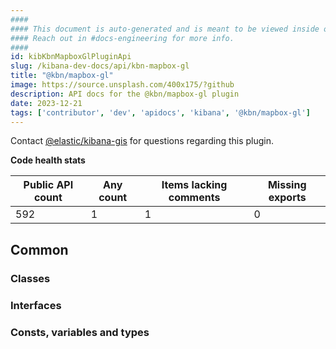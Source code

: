 ```yaml
---
####
#### This document is auto-generated and is meant to be viewed inside our experimental, new docs system.
#### Reach out in #docs-engineering for more info.
####
id: kibKbnMapboxGlPluginApi
slug: /kibana-dev-docs/api/kbn-mapbox-gl
title: "@kbn/mapbox-gl"
image: https://source.unsplash.com/400x175/?github
description: API docs for the @kbn/mapbox-gl plugin
date: 2023-12-21
tags: ['contributor', 'dev', 'apidocs', 'kibana', '@kbn/mapbox-gl']
---
```




Contact [@elastic/kibana-gis](https://github.com/orgs/elastic/teams/kibana-gis) for questions regarding this plugin.

**Code health stats**

| Public API count  | Any count | Items lacking comments | Missing exports |
|-------------------|-----------|------------------------|-----------------|
| 592 | 1 | 1 | 0 |

## Common

### Classes
<DocDefinitionList data={kbnMapboxGlObj.common.classes}/>

### Interfaces
<DocDefinitionList data={kbnMapboxGlObj.common.interfaces}/>

### Consts, variables and types
<DocDefinitionList data={kbnMapboxGlObj.common.misc}/>

